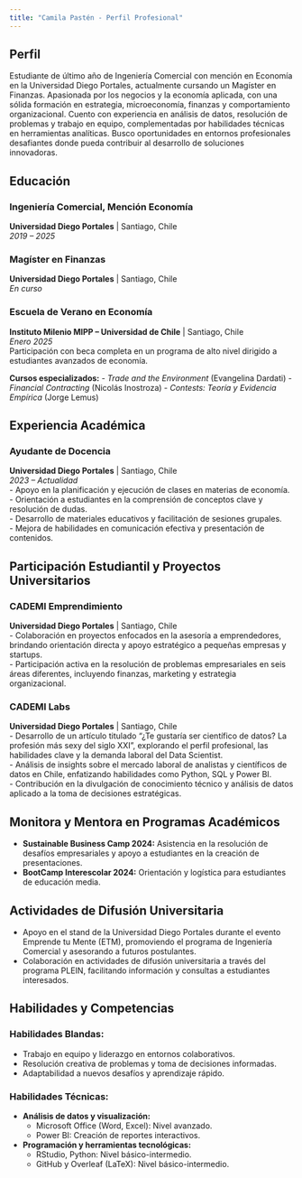 ```yaml
---
title: "Camila Pastén - Perfil Profesional"
---
```


## Perfil 
Estudiante de último año de Ingeniería Comercial con mención en Economía en la Universidad Diego Portales, actualmente cursando un Magíster en Finanzas. 
Apasionada por los negocios y la economía aplicada, con una sólida formación en estrategia, microeconomía, finanzas y comportamiento organizacional. 
Cuento con experiencia en análisis de datos, resolución de problemas y trabajo en equipo, complementadas por habilidades técnicas en herramientas analíticas. 
Busco oportunidades en entornos profesionales desafiantes donde pueda contribuir al desarrollo de soluciones innovadoras.

## Educación

### Ingeniería Comercial, Mención Economía
**Universidad Diego Portales** | Santiago, Chile  
*2019 – 2025*

### Magíster en Finanzas
**Universidad Diego Portales** | Santiago, Chile  
*En curso*

### Escuela de Verano en Economía
**Instituto Milenio MIPP – Universidad de Chile** | Santiago, Chile  
*Enero 2025*  
Participación con beca completa en un programa de alto nivel dirigido a estudiantes avanzados de economía.

**Cursos especializados:**
- *Trade and the Environment* (Evangelina Dardati)
- *Financial Contracting* (Nicolás Inostroza)
- *Contests: Teoría y Evidencia Empírica* (Jorge Lemus)

## Experiencia Académica

### Ayudante de Docencia
**Universidad Diego Portales** | Santiago, Chile  
*2023 – Actualidad*  
- Apoyo en la planificación y ejecución de clases en materias de economía.  
- Orientación a estudiantes en la comprensión de conceptos clave y resolución de dudas.  
- Desarrollo de materiales educativos y facilitación de sesiones grupales.  
- Mejora de habilidades en comunicación efectiva y presentación de contenidos.

## Participación Estudiantil y Proyectos Universitarios

### CADEMI Emprendimiento
**Universidad Diego Portales** | Santiago, Chile  
- Colaboración en proyectos enfocados en la asesoría a emprendedores, brindando orientación directa y apoyo estratégico a pequeñas empresas y startups.  
- Participación activa en la resolución de problemas empresariales en seis áreas diferentes, incluyendo finanzas, marketing y estrategia organizacional.

### CADEMI Labs
**Universidad Diego Portales** | Santiago, Chile  
- Desarrollo de un artículo titulado "¿Te gustaría ser científico de datos? La profesión más sexy del siglo XXI", explorando el perfil profesional, las habilidades clave y la demanda laboral del Data Scientist.  
- Análisis de insights sobre el mercado laboral de analistas y científicos de datos en Chile, enfatizando habilidades como Python, SQL y Power BI.  
- Contribución en la divulgación de conocimiento técnico y análisis de datos aplicado a la toma de decisiones estratégicas.

## Monitora y Mentora en Programas Académicos
- **Sustainable Business Camp 2024:** Asistencia en la resolución de desafíos empresariales y apoyo a estudiantes en la creación de presentaciones.  
- **BootCamp Interescolar 2024:** Orientación y logística para estudiantes de educación media.

## Actividades de Difusión Universitaria
- Apoyo en el stand de la Universidad Diego Portales durante el evento Emprende tu Mente (ETM), promoviendo el programa de Ingeniería Comercial y asesorando a futuros postulantes.  
- Colaboración en actividades de difusión universitaria a través del programa PLEIN, facilitando información y consultas a estudiantes interesados.

## Habilidades y Competencias

### Habilidades Blandas:
- Trabajo en equipo y liderazgo en entornos colaborativos.  
- Resolución creativa de problemas y toma de decisiones informadas.  
- Adaptabilidad a nuevos desafíos y aprendizaje rápido.

### Habilidades Técnicas:
- **Análisis de datos y visualización:**
  - Microsoft Office (Word, Excel): Nivel avanzado.  
  - Power BI: Creación de reportes interactivos.

- **Programación y herramientas tecnológicas:**
  - RStudio, Python: Nivel básico-intermedio.  
  - GitHub y Overleaf (LaTeX): Nivel básico-intermedio.

